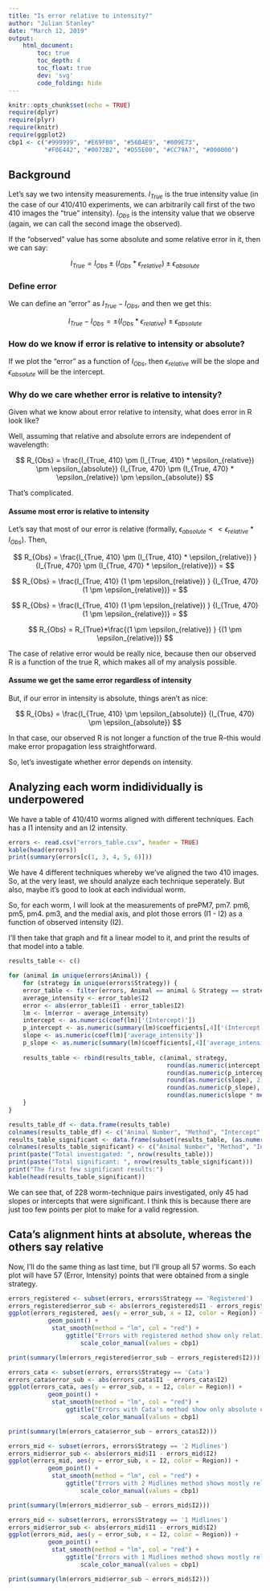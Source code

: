 ```yaml
---
title: "Is error relative to intensity?"
author: "Julian Stanley"
date: "March 12, 2019"
output: 
    html_document:
        toc: true
        toc_depth: 4
        toc_float: true
        dev: 'svg'
        code_folding: hide
---
```


```r
knitr::opts_chunk$set(echo = TRUE)
require(dplyr)
require(plyr)
require(knitr)
require(ggplot2)
cbp1 <- c("#999999", "#E69F00", "#56B4E9", "#009E73",
          "#F0E442", "#0072B2", "#D55E00", "#CC79A7", "#000000")

```

## Background

Let's say we two intensity measurements. $I_{True}$ is the true intensity value (in the case of our 410/410 experiments, we can arbitrarily call first of the two 410 images the "true" intensity). $I_{Obs}$ is the intensity value that we observe (again, we can call the second image the observed). 

If the "observed" value has some absolute and some relative error in it, then we can say:

$$ I_{True} = I_{Obs} \pm (I_{Obs} * \epsilon_{relative}) \pm \epsilon_{absolute} $$

### Define error

We can define an "error" as $I_{True} - I_{Obs}$, and then we get this:

$$ I_{True} - I_{Obs} =  \pm (I_{Obs} * \epsilon_{relative}) \pm \epsilon_{absolute} $$

### How do we know if error is relative to intensity or absolute?

If we plot the "error" as a function of $I_{Obs}$, then $\epsilon_{relative}$ will be the slope and $\epsilon_{absolute}$ will be the intercept. 

### Why do we care whether error is relative to intensity?

Given what we know about error relative to intensity, what does error in R look like?

Well, assuming that relative and absolute errors are independent of wavelength:

$$ R_{Obs} = \frac{I_{True, 410} \pm (I_{True, 410} * \epsilon_{relative}) \pm \epsilon_{absolute}}
                    {I_{True, 470} \pm (I_{True, 470} * \epsilon_{relative}) \pm \epsilon_{absolute}} $$
                    
That's complicated. 
                    
#### Assume most error is relative to intensity

Let's say that most of our error is relative (formally, $\epsilon_{absolute} << \epsilon_{relative} * I_{Obs}$). Then, 

$$ R_{Obs} = \frac{I_{True, 410} \pm (I_{True, 410} * \epsilon_{relative}) }
                    {I_{True, 470} \pm (I_{True, 470} * \epsilon_{relative})}  = $$ 
                    
$$ R_{Obs} = \frac{I_{True, 410} (1 \pm \epsilon_{relative}) }
                    {I_{True, 470} (1 \pm  \epsilon_{relative})}  = $$ 
                    
$$ R_{Obs} = \frac{I_{True, 410} (1 \pm \epsilon_{relative}) }
                    {I_{True, 470} (1 \pm  \epsilon_{relative})}  = $$ 
                    
$$ R_{Obs} = R_{True}*\frac{(1 \pm \epsilon_{relative}) }
                    {(1 \pm  \epsilon_{relative})} $$ 
                    
The case of relative error would be really nice, because then our observed R is a function of the true R, which makes all of my analysis possible.

#### Assume we get the same error regardless of intensity

But, if our error in intensity is absolute, things aren't as nice: 

$$ R_{Obs} = \frac{I_{True, 410} \pm \epsilon_{absolute}}
                    {I_{True, 470} \pm \epsilon_{absolute}} $$

In that case, our observed R is not longer a function of the true R--this would make error propagation less straightforward.

So, let's investigate whether error depends on intensity.

## Analyzing each worm indidividually is underpowered

We have a table of 410/410 worms aligned with different techniques. Each has a I1 intensity and an I2 intensity.

```r
errors <- read.csv("errors_table.csv", header = TRUE)
kable(head(errors))
print(summary(errors[c(1, 3, 4, 5, 6)]))
```

We have 4 different techniques whereby we've aligned the two 410 images. So, at the very least, we should analyze each technique seperately. But also, maybe it's good to look at each individual worm.

So, for each worm, I will look at the measurements of prePM7, pm7. pm6, pm5, pm4. pm3, and the medial axis, and plot those errors (I1 - I2) as a function of observed intensity (I2). 

I'll then take that graph and fit a linear model to it, and print the results of that model into a table. 

```r
results_table <- c()

for (animal in unique(errors$Animal)) {
    for (strategy in unique(errors$Strategy)) {
    error_table <- filter(errors, Animal == animal & Strategy == strategy)
    average_intensity <- error_table$I2
    error <- abs(error_table$I1 - error_table$I2)
    lm <- lm(error ~ average_intensity)
    intercept <- as.numeric(coef(lm)['(Intercept)'])
    p_intercept <- as.numeric(summary(lm)$coefficients[,4]['(Intercept)'])
    slope <- as.numeric(coef(lm)['average_intensity'])
    p_slope <- as.numeric(summary(lm)$coefficients[,4]['average_intensity'])
    
    results_table <- rbind(results_table, c(animal, strategy, 
                                            round(as.numeric(intercept), 2), 
                                            round(as.numeric(p_intercept), 2), 
                                            round(as.numeric(slope), 2),
                                            round(as.numeric(p_slope), 2), 
                                            round(as.numeric(slope * mean(average_intensity)), 2)))
    }
}

results_table_df <- data.frame(results_table)
colnames(results_table_df) <- c("Animal Number", "Method", "Intercept", "P_Int", "Slope", "P_Slope", "Slope * Intensity")
results_table_significant <- data.frame(subset(results_table, (as.numeric(results_table[,4]) < 0.05) | (as.numeric(results_table[,6]) < 0.05)))
colnames(results_table_significant) <- c("Animal Number", "Method", "Intercept", "P_Int", "Slope", "P_Slope", "Slope *  Intensity")
print(paste("Total investigated: ", nrow(results_table)))
print(paste("Total significant: ", nrow(results_table_significant)))
print("The first few significant results:")
kable(head(results_table_significant))
```

We can see that, of 228 worm-technique pairs investigated, only 45 had slopes or intercepts that were significant. I think this is because there are just too few points per plot to make for a valid regression.

## Cata's alignment hints at absolute, whereas the others say relative

Now, I'll do the same thing as last time, but I'll group all 57 worms. So each plot will have 57 (Error, Intensity) points that were obtained from a single strategy. 

```r
errors_registered <- subset(errors, errors$Strategy == 'Registered')
errors_registered$error_sub <- abs(errors_registered$I1 - errors_registered$I2)
ggplot(errors_registered, aes(y = error_sub, x = I2, color = Region)) +
           geom_point() + 
            stat_smooth(method = "lm", col = "red") +
                ggtitle("Errors with registered method show only relative error") +
                    scale_color_manual(values = cbp1)

print(summary(lm(errors_registered$error_sub ~ errors_registered$I2)))
```

```r
errors_cata <- subset(errors, errors$Strategy == 'Cata')
errors_cata$error_sub <- abs(errors_cata$I1 - errors_cata$I2)
ggplot(errors_cata, aes(y = error_sub, x = I2, color = Region)) +
           geom_point() + 
            stat_smooth(method = "lm", col = "red") +
                ggtitle("Errors with Cata's method show only absolute error") +
                    scale_color_manual(values = cbp1)

print(summary(lm(errors_cata$error_sub ~ errors_cata$I2)))
```

```r
errors_mid <- subset(errors, errors$Strategy == '2 Midlines')
errors_mid$error_sub <- abs(errors_mid$I1 - errors_mid$I2)
ggplot(errors_mid, aes(y = error_sub, x = I2, color = Region)) +
           geom_point() + 
            stat_smooth(method = "lm", col = "red") +
                ggtitle("Errors with 2 Midlines method shows mostly relative error") +
                    scale_color_manual(values = cbp1)

print(summary(lm(errors_mid$error_sub ~ errors_mid$I2)))
```

```r
errors_mid <- subset(errors, errors$Strategy == '1 Midlines')
errors_mid$error_sub <- abs(errors_mid$I1 - errors_mid$I2)
ggplot(errors_mid, aes(y = error_sub, x = I2, color = Region)) +
           geom_point() + 
            stat_smooth(method = "lm", col = "red") +
                ggtitle("Errors with 1 Midlines method shows mostly relative error") +
                    scale_color_manual(values = cbp1)

print(summary(lm(errors_mid$error_sub ~ errors_mid$I2)))
```